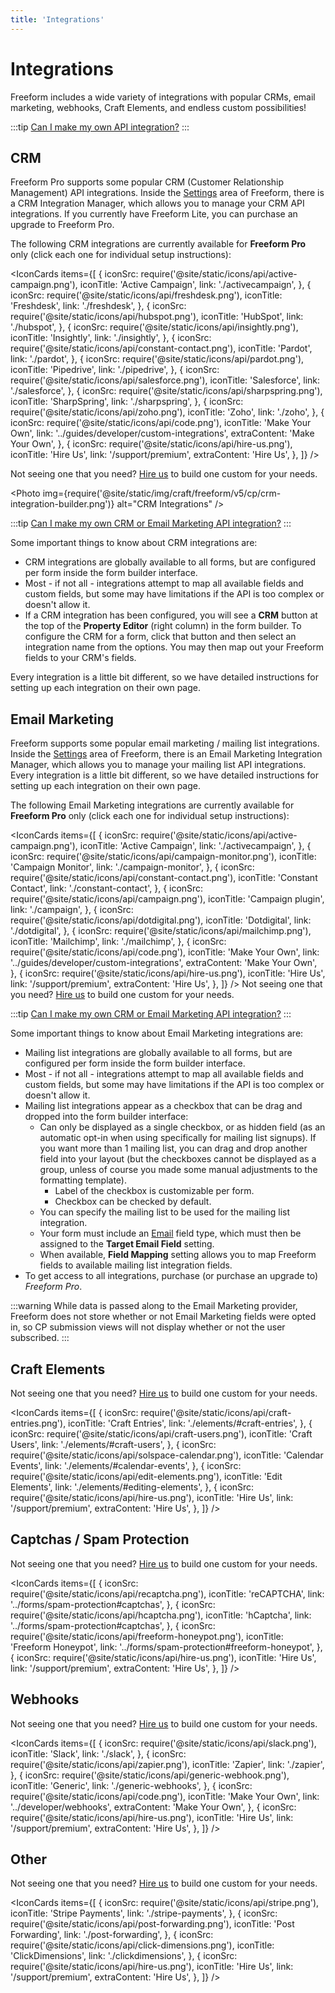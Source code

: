 ```yaml
---
title: 'Integrations'
---
```



# Integrations<Badge type="pro" text="Pro" />

Freeform includes a wide variety of integrations with popular CRMs, email marketing, webhooks, Craft Elements, and endless custom possibilities!

:::tip
[Can I make my own API integration?](../guides/developer/custom-integrations.mdx)
:::

## CRM

Freeform Pro supports some popular CRM (Customer Relationship Management) API integrations. Inside the [Settings](../configuration/settings.mdx#integrations) area of Freeform, there is a CRM Integration Manager, which allows you to manage your CRM API integrations. If you currently have Freeform Lite, you can purchase an upgrade to Freeform Pro.

The following CRM integrations are currently available for **Freeform Pro** only (click each one for individual setup instructions):

<IconCards
  items={[
    {
      iconSrc: require('@site/static/icons/api/active-campaign.png'),
      iconTitle: 'Active Campaign',
      link: './activecampaign',
    },
    {
      iconSrc: require('@site/static/icons/api/freshdesk.png'),
      iconTitle: 'Freshdesk',
      link: './freshdesk',
    },
    {
      iconSrc: require('@site/static/icons/api/hubspot.png'),
      iconTitle: 'HubSpot',
      link: './hubspot',
    },
    {
      iconSrc: require('@site/static/icons/api/insightly.png'),
      iconTitle: 'Insightly',
      link: './insightly',
    },
    {
      iconSrc: require('@site/static/icons/api/constant-contact.png'),
      iconTitle: 'Pardot',
      link: './pardot',
    },
    {
      iconSrc: require('@site/static/icons/api/pardot.png'),
      iconTitle: 'Pipedrive',
      link: './pipedrive',
    },
    {
      iconSrc: require('@site/static/icons/api/salesforce.png'),
      iconTitle: 'Salesforce',
      link: './salesforce',
    },
    {
      iconSrc: require('@site/static/icons/api/sharpspring.png'),
      iconTitle: 'SharpSpring',
      link: './sharpspring',
    },
    {
      iconSrc: require('@site/static/icons/api/zoho.png'),
      iconTitle: 'Zoho',
      link: './zoho',
    },
    {
      iconSrc: require('@site/static/icons/api/code.png'),
      iconTitle: 'Make Your Own',
      link: '../guides/developer/custom-integrations',
      extraContent: 'Make Your Own',
    },
    {
      iconSrc: require('@site/static/icons/api/hire-us.png'),
      iconTitle: 'Hire Us',
      link: '/support/premium',
      extraContent: 'Hire Us',
    },
  ]}
/>

Not seeing one that you need? [Hire us](/support/premium/) to build one custom for
your needs.

<Photo
  img={require('@site/static/img/craft/freeform/v5/cp/crm-integration-builder.png')}
  alt="CRM Integrations"
/>

:::tip
[Can I make my own CRM or Email Marketing API integration?](../guides/developer/custom-integrations.mdx)
:::

Some important things to know about CRM integrations are:

- CRM integrations are globally available to all forms, but are configured per form inside the form builder interface.
- Most - if not all - integrations attempt to map all available fields and custom fields, but some may have limitations if the API is too complex or doesn't allow it.
- If a CRM integration has been configured, you will see a **CRM** button at the top of the **Property Editor** (right column) in the form builder. To configure the CRM for a form, click that button and then select an integration name from the options. You may then map out your Freeform fields to your CRM's fields.

Every integration is a little bit different, so we have detailed instructions for setting up each integration on their own page.

## Email Marketing

Freeform supports some popular email marketing / mailing list integrations. Inside the [Settings](../configuration/settings.mdx#integrations) area of Freeform, there is an Email Marketing Integration Manager, which allows you to manage your mailing list API integrations. Every integration is a little bit different, so we have detailed instructions for setting up each integration on their own page.

The following Email Marketing integrations are currently available for **Freeform Pro** only (click each one for individual setup instructions):

<IconCards
  items={[
    {
      iconSrc: require('@site/static/icons/api/active-campaign.png'),
      iconTitle: 'Active Campaign',
      link: './activecampaign',
    },
    {
      iconSrc: require('@site/static/icons/api/campaign-monitor.png'),
      iconTitle: 'Campaign Monitor',
      link: './campaign-monitor',
    },
    {
      iconSrc: require('@site/static/icons/api/constant-contact.png'),
      iconTitle: 'Constant Contact',
      link: './constant-contact',
    },
    {
      iconSrc: require('@site/static/icons/api/campaign.png'),
      iconTitle: 'Campaign plugin',
      link: './campaign',
    },
    {
      iconSrc: require('@site/static/icons/api/dotdigital.png'),
      iconTitle: 'Dotdigital',
      link: './dotdigital',
    },
    {
      iconSrc: require('@site/static/icons/api/mailchimp.png'),
      iconTitle: 'Mailchimp',
      link: './mailchimp',
    },
    {
      iconSrc: require('@site/static/icons/api/code.png'),
      iconTitle: 'Make Your Own',
      link: '../guides/developer/custom-integrations',
      extraContent: 'Make Your Own',
    },
    {
      iconSrc: require('@site/static/icons/api/hire-us.png'),
      iconTitle: 'Hire Us',
      link: '/support/premium',
      extraContent: 'Hire Us',
    },
  ]}
/>
Not seeing one that you need? [Hire us](/support/premium/) to build one custom for
your needs.

:::tip
[Can I make my own CRM or Email Marketing API integration?](../guides/developer/custom-integrations.mdx)
:::

Some important things to know about Email Marketing integrations are:

- Mailing list integrations are globally available to all forms, but are configured per form inside the form builder interface.
- Most - if not all - integrations attempt to map all available fields and custom fields, but some may have limitations if the API is too complex or doesn't allow it.
- Mailing list integrations appear as a checkbox that can be drag and dropped into the form builder interface:
  - Can only be displayed as a single checkbox, or as hidden field (as an automatic opt-in when using specifically for mailing list signups). If you want more than 1 mailing list, you can drag and drop another field into your layout (but the checkboxes cannot be displayed as a group, unless of course you made some manual adjustments to the formatting template).
    - Label of the checkbox is customizable per form.
    - Checkbox can be checked by default.
  - You can specify the mailing list to be used for the mailing list integration.
  - Your form must include an [Email](../forms/fields.mdx#email) field type, which must then be assigned to the **Target Email Field** setting.
  - When available, **Field Mapping** setting allows you to map Freeform fields to available mailing list integration fields.
- To get access to all integrations, purchase (or purchase an upgrade to) _Freeform Pro_.

:::warning
While data is passed along to the Email Marketing provider, Freeform does not store whether or not Email Marketing fields were opted in, so CP submission views will not display whether or not the user subscribed.
:::

## Craft Elements

Not seeing one that you need? [Hire us](/support/premium/) to build one custom for your needs.

<IconCards
  items={[
    {
      iconSrc: require('@site/static/icons/api/craft-entries.png'),
      iconTitle: 'Craft Entries',
      link: './elements/#craft-entries',
    },
    {
      iconSrc: require('@site/static/icons/api/craft-users.png'),
      iconTitle: 'Craft Users',
      link: './elements/#craft-users',
    },
    {
      iconSrc: require('@site/static/icons/api/solspace-calendar.png'),
      iconTitle: 'Calendar Events',
      link: './elements/#calendar-events',
    },
    {
      iconSrc: require('@site/static/icons/api/edit-elements.png'),
      iconTitle: 'Edit Elements',
      link: './elements/#editing-elements',
    },
    {
      iconSrc: require('@site/static/icons/api/hire-us.png'),
      iconTitle: 'Hire Us',
      link: '/support/premium',
      extraContent: 'Hire Us',
    },
  ]}
/>

## Captchas / Spam Protection

Not seeing one that you need? [Hire us](/support/premium/) to build one custom for your needs.

<IconCards
  items={[
    {
      iconSrc: require('@site/static/icons/api/recaptcha.png'),
      iconTitle: 'reCAPTCHA',
      link: '../forms/spam-protection#captchas',
    },
    {
      iconSrc: require('@site/static/icons/api/hcaptcha.png'),
      iconTitle: 'hCaptcha',
      link: '../forms/spam-protection#captchas',
    },
    {
      iconSrc: require('@site/static/icons/api/freeform-honeypot.png'),
      iconTitle: 'Freeform Honeypot',
      link: '../forms/spam-protection#freeform-honeypot',
    },
    {
      iconSrc: require('@site/static/icons/api/hire-us.png'),
      iconTitle: 'Hire Us',
      link: '/support/premium',
      extraContent: 'Hire Us',
    },
  ]}
/>

## Webhooks

Not seeing one that you need? [Hire us](/support/premium/) to build one custom for your needs.

<IconCards
  items={[
    {
      iconSrc: require('@site/static/icons/api/slack.png'),
      iconTitle: 'Slack',
      link: './slack',
    },
    {
      iconSrc: require('@site/static/icons/api/zapier.png'),
      iconTitle: 'Zapier',
      link: './zapier',
    },
    {
      iconSrc: require('@site/static/icons/api/generic-webhook.png'),
      iconTitle: 'Generic',
      link: './generic-webhooks',
    },
    {
      iconSrc: require('@site/static/icons/api/code.png'),
      iconTitle: 'Make Your Own',
      link: '../developer/webhooks',
      extraContent: 'Make Your Own',
    },
    {
      iconSrc: require('@site/static/icons/api/hire-us.png'),
      iconTitle: 'Hire Us',
      link: '/support/premium',
      extraContent: 'Hire Us',
    },
  ]}
/>

## Other

Not seeing one that you need? [Hire us](/support/premium/) to build one custom for your needs.

<IconCards
  items={[
    {
      iconSrc: require('@site/static/icons/api/stripe.png'),
      iconTitle: 'Stripe Payments',
      link: './stripe-payments',
    },
    {
      iconSrc: require('@site/static/icons/api/post-forwarding.png'),
      iconTitle: 'Post Forwarding',
      link: './post-forwarding',
    },
    {
      iconSrc: require('@site/static/icons/api/click-dimensions.png'),
      iconTitle: 'ClickDimensions',
      link: './clickdimensions',
    },
    {
      iconSrc: require('@site/static/icons/api/hire-us.png'),
      iconTitle: 'Hire Us',
      link: '/support/premium',
      extraContent: 'Hire Us',
    },
  ]}
/>
